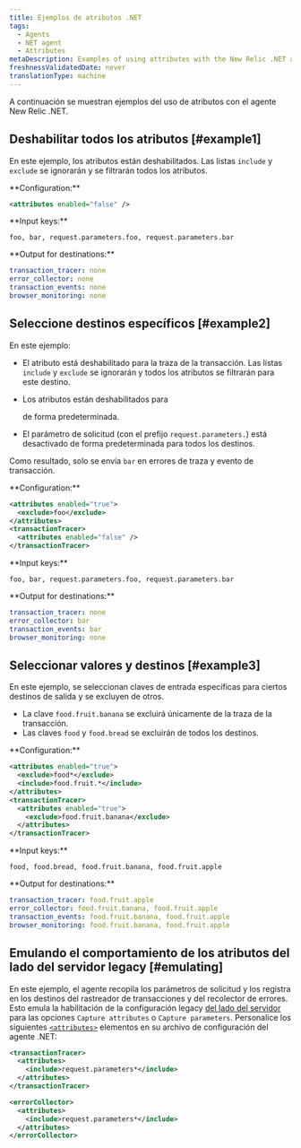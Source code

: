 ```yaml
---
title: Ejemplos de atributos .NET
tags:
  - Agents
  - NET agent
  - Attributes
metaDescription: Examples of using attributes with the New Relic .NET agent.
freshnessValidatedDate: never
translationType: machine
---
```


A continuación se muestran ejemplos del uso de atributos con el agente New Relic .NET.

## Deshabilitar todos los atributos [#example1]

En este ejemplo, los atributos están deshabilitados. Las listas `include` y `exclude` se ignorarán y se filtrarán todos los atributos.

<DoNotTranslate>
  **Configuration:**
</DoNotTranslate>

```xml
<attributes enabled="false" />
```

<DoNotTranslate>
  **Input keys:**
</DoNotTranslate>

```
foo, bar, request.parameters.foo, request.parameters.bar
```

<DoNotTranslate>
  **Output for destinations:**
</DoNotTranslate>

```yml
transaction_tracer: none
error_collector: none
transaction_events: none
browser_monitoring: none
```

## Seleccione destinos específicos [#example2]

En este ejemplo:

* El atributo está deshabilitado para la traza de la transacción. Las listas `include` y `exclude` se ignorarán y todos los atributos se filtrarán para este destino.

* Los atributos están deshabilitados para

  <InlinePopover type="browser"/>

  de forma predeterminada.

* El parámetro de solicitud (con el prefijo `request.parameters.`) está desactivado de forma predeterminada para todos los destinos.

Como resultado, solo se envía `bar` en errores de traza y evento de transacción.

<DoNotTranslate>
  **Configuration:**
</DoNotTranslate>

```xml
<attributes enabled="true">
  <exclude>foo</exclude>
</attributes>
<transactionTracer>
  <attributes enabled="false" />
</transactionTracer>
```

<DoNotTranslate>
  **Input keys:**
</DoNotTranslate>

```
foo, bar, request.parameters.foo, request.parameters.bar
```

<DoNotTranslate>
  **Output for destinations:**
</DoNotTranslate>

```yml
transaction_tracer: none
error_collector: bar
transaction_events: bar
browser_monitoring: none
```

## Seleccionar valores y destinos [#example3]

En este ejemplo, se seleccionan claves de entrada específicas para ciertos destinos de salida y se excluyen de otros.

* La clave `food.fruit.banana` se excluirá únicamente de la traza de la transacción.
* Las claves `food` y `food.bread` se excluirán de todos los destinos.

<DoNotTranslate>
  **Configuration:**
</DoNotTranslate>

```xml
<attributes enabled="true">
  <exclude>food*</exclude>
  <include>food.fruit.*</include>
</attributes>
<transactionTracer>
  <attributes enabled="true">
    <exclude>food.fruit.banana</exclude>
  </attributes>
</transactionTracer>
```

<DoNotTranslate>
  **Input keys:**
</DoNotTranslate>

```
food, food.bread, food.fruit.banana, food.fruit.apple
```

<DoNotTranslate>
  **Output for destinations:**
</DoNotTranslate>

```yml
transaction_tracer: food.fruit.apple
error_collector: food.fruit.banana, food.fruit.apple
transaction_events: food.fruit.banana, food.fruit.apple
browser_monitoring: food.fruit.banana, food.fruit.apple
```

## Emulando el comportamiento de los atributos del lado del servidor legacy [#emulating]

En este ejemplo, el agente recopila los parámetros de solicitud y los registra en los destinos del rastreador de transacciones y del recolector de errores. Esto emula la habilitación de la configuración legacy [del lado del servidor](/docs/agents/manage-apm-agents/configuration/server-side-agent-configuration) para las opciones `Capture attributes` o `Capture parameters`. Personalice los siguientes [`<attributes>`](/docs/agents/net-agent/installation-configuration/net-agent-configuration#agent-attributes) elementos en su archivo de configuración del agente .NET:

```xml
<transactionTracer>
  <attributes>
    <include>request.parameters*</include>
  </attributes>
</transactionTracer>

<errorCollector>
  <attributes>
    <include>request.parameters*</include>
  </attributes>
</errorCollector>
```